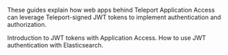 These guides explain how web apps behind Teleport Application Access can
leverage Teleport-signed JWT tokens to implement authentication and
authorization.

<TileSet>
  <Tile icon="window" title="Introduction" href="./jwt/introduction.mdx">
    Introduction to JWT tokens with Application Access.
  </Tile>
  <Tile icon="window" title="Elasticsearch" href="./jwt/elasticsearch.mdx">
    How to use JWT authentication with Elasticsearch.
  </Tile>
</TileSet>
